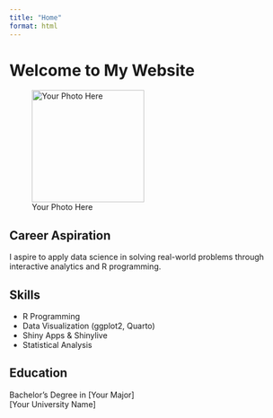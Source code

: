 ```yaml
---
title: "Home"
format: html
---
```


# Welcome to My Website

![Your Photo Here](your-photo.jpg){width=200px}

## Career Aspiration
I aspire to apply data science in solving real-world problems through interactive analytics and R programming.

## Skills
- R Programming
- Data Visualization (ggplot2, Quarto)
- Shiny Apps & Shinylive
- Statistical Analysis

## Education
Bachelor's Degree in [Your Major]  
[Your University Name]  
